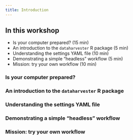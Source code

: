 ```yaml
---
title: Introduction
---
```


:::{.callout-tip}
## In this workshop

- Is your computer prepared? (15 min)
- An introduction to the `dataharvester` R package (5 min)
- Understanding the settings YAML file (10 min)
- Demonstrating a simple "headless" workflow (5 min)
- Mission: try your own workflow (10 min)
:::

### Is your computer prepared?

### An introduction to the `dataharvester` R package

### Understanding the settings YAML file

### Demonstrating a simple "headless" workflow

### Mission: try your own workflow